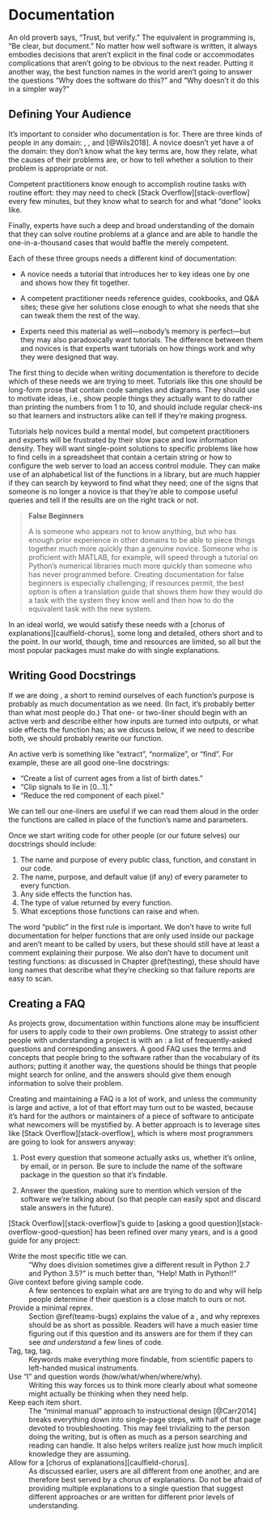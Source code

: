 # Documentation {#documentation}

An old proverb says, "Trust, but verify."
The equivalent in programming is, "Be clear, but document."
No matter how well software is written,
it always embodies decisions that aren't explicit in the final code
or accommodates complications that aren't going to be obvious to the next reader.
Putting it another way,
the best function names in the world aren't going to answer the questions
"Why does the software do this?"
and
"Why doesn't it do this in a simpler way?"

## Defining Your Audience {#documentation-audience}

It's important to consider who documentation is for.
There are three kinds of people in any domain:
\gref{novices}{novice},
\gref{competent practitioners}{competent_practitioner},
and \gref{experts}{expert} [@Wils2018].
A novice doesn't yet have a \gref{mental model}{mental_model} of the domain:
they don't know what the key terms are,
how they relate,
what the causes of their problems are,
or how to tell whether a solution to their problem is appropriate or not.

Competent practitioners know enough to accomplish routine tasks with routine effort:
they may need to check [Stack Overflow][stack-overflow] every few minutes,
but they know what to search for and what "done" looks like.

Finally,
experts have such a deep and broad understanding of the domain
that they can solve routine problems at a glance
and are able to handle the one-in-a-thousand cases
that would baffle the merely competent.

Each of these three groups needs a different kind of documentation:

-   A novice needs a tutorial that introduces her to key ideas one by one
    and shows how they fit together.

-   A competent practitioner needs reference guides, cookbooks, and Q&A sites;
    these give her solutions close enough to what she needs
    that she can tweak them the rest of the way.

-   Experts need this material as well---nobody's memory is perfect---but
    they may also paradoxically want tutorials.
    The difference between them and novices is that experts want tutorials on how things work
    and why they were designed that way.

The first thing to decide when writing documentation
is therefore to decide which of these needs we are trying to meet.
Tutorials like this one should be long-form prose that contain code samples and diagrams.
They should use \gref{authentic tasks}{authentic_task} to motivate ideas,
i.e.,
show people things they actually want to do rather than printing the numbers from 1 to 10,
and should include regular check-ins
so that learners and instructors alike can tell if they're making progress.

Tutorials help novices build a mental model,
but competent practitioners and experts will be frustrated by their slow pace and low information density.
They will want single-point solutions to specific problems like
how to find cells in a spreadsheet that contain a certain string
or how to configure the web server to load an access control module.
They can make use of an alphabetical list of the functions in a library,
but are much happier if they can search by keyword to find what they need;
one of the signs that someone is no longer a novice is that
they're able to compose useful queries and tell if the results are on the right track or not.

> **False Beginners**
>
> A \gref{false beginner}{false_beginner} is someone who appears not to know anything,
> but who has enough prior experience in other domains
> to be able to piece things together much more quickly than a genuine novice.
> Someone who is proficient with MATLAB, for example,
> will speed through a tutorial on Python's numerical libraries
> much more quickly than someone who has never programmed before.
> Creating documentation for false beginners is especially challenging;
> if resources permit,
> the best option is often a translation guide
> that shows them how they would do a task with the system they know well
> and then how to do the equivalent task with the new system.

In an ideal world,
we would satisfy these needs with a [chorus of explanations][caulfield-chorus],
some long and detailed,
others short and to the point.
In our world, though,
time and resources are limited,
so all but the most popular packages must make do with single explanations.

## Writing Good Docstrings {#documentation-docstrings}

If we are doing \gref{exploratory programming}{exploratory_programming},
a short \gref{docstring}{docstring} to remind ourselves of each function's purpose\index{docstring (in Python)}\index{Python!docstring}
is probably as much documentation as we need.
(In fact, it's probably better than what most people do.)
That one- or two-liner should begin with an active verb and describe either
how inputs are turned into outputs,
or what side effects the function has;
as we discuss below,
if we need to describe both,
we should probably rewrite our function.

An active verb is something like "extract", "normalize", or "find".
For example,
these are all good one-line docstrings:

-   "Create a list of current ages from a list of birth dates."
-   "Clip signals to lie in [0...1]."
-   "Reduce the red component of each pixel."

We can tell our one-liners are useful if we can read them aloud in the order the functions are called
in place of the function's name and parameters.

Once we start writing code for other people (or our future selves)
our docstrings should include:

1.  The name and purpose of every public class, function, and constant in our code.
2.  The name, purpose, and default value (if any) of every parameter to every function.
3.  Any side effects the function has.
4.  The type of value returned by every function.
5.  What exceptions those functions can raise and when.

The word "public" in the first rule is important.
We don't have to write full documentation for helper functions
that are only used inside our package and aren't meant to be called by users,
but these should still have at least a comment explaining their purpose.
We also don't have to document unit testing functions:
as discussed in Chapter \@ref(testing),
these should have long names that describe what they're checking
so that failure reports are easy to scan.

## Creating a FAQ {#documentation-faq}

As projects grow,
documentation within functions alone may be insufficient for users to apply code to their own problems.
One strategy to assist other people with understanding a project is with
an \gref{FAQ}{faq}:\index{FAQ (Frequency Asked Questions)}\index{Python package!FAQ}
a list of frequently-asked questions and corresponding answers.
A good FAQ uses the terms and concepts that people bring to the software
rather than the vocabulary of its authors;
putting it another way,
the questions should be things that people might search for online,
and the answers should give them enough information to solve their problem.

Creating and maintaining a FAQ is a lot of work,
and unless the community is large and active,
a lot of that effort may turn out to be wasted,
because it's hard for the authors or maintainers of a piece of software
to anticipate what newcomers will be mystified by.
A better approach is to leverage sites like [Stack Overflow][stack-overflow],
which is where most programmers are going to look for answers anyway:

1.  Post every question that someone actually asks us,
    whether it's online, by email, or in person.
    Be sure to include the name of the software package in the question
    so that it's findable.

2.  Answer the question,
    making sure to mention which version of the software we're talking about
    (so that people can easily spot and discard stale answers in the future).

[Stack Overflow][stack-overflow]'s guide to [asking a good question][stack-overflow-good-question]
has been refined over many years,
and is a good guide for any project:

Write the most specific title we can.
:   "Why does division sometimes give a different result in Python 2.7 and Python 3.5?"
    is much better than, "Help! Math in Python!!"

Give context before giving sample code.
:   A few sentences to explain what are are trying to do and why
    will help people determine if their question is a close match to ours or not.

Provide a minimal reprex.
:   Section \@ref(teams-bugs) explains the value of a \gref{reproducible example}{reprex},
    and why reprexes should be as short as possible.
    Readers will have a much easier time figuring out if this question and its answers are for them
    if they can see *and understand* a few lines of code.

Tag, tag, tag.\index{tags (for documentation)}
:   Keywords make everything more findable,
    from scientific papers to left-handed musical instruments.

Use "I" and question words (how/what/when/where/why).
:   Writing this way forces us to think more clearly about
    what someone might actually be thinking when they need help.

Keep each item short.
:   The "minimal manual" approach to instructional design [@Carr2014]
    breaks everything down into single-page steps,
    with half of that page devoted to troubleshooting.
    This may feel trivializing to the person doing the writing,
    but is often as much as a person searching and reading can handle.
    It also helps writers realize just how much implicit knowledge they are assuming.

Allow for a [chorus of explanations][caulfield-chorus].
:   As discussed earlier,
    users are all different from one another,
    and are therefore best served by a chorus of explanations.
    Do not be afraid of providing multiple explanations to a single question
    that suggest different approaches
    or are written for different prior levels of understanding.
